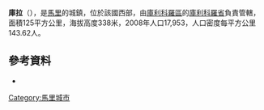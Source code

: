 '''庫拉'''（{{lang-fr|Koula}}），是[[馬里|馬里]]的城鎮，位於該國西部，由[[庫利科羅區|庫利科羅區]]的[[庫利科羅省|庫利科羅省]]負責管轄，面積125平方公里，海拔高度338米，2008年人口17,953，人口密度每平方公里143.62人。

{{Coord|13|7|N|7|39|W|display=title}}

==參考資料==
*{{cite web|url=http://www.csa-mali.org/plans/koulikoro/plansa_kkro/P_S_A_Koula.pdf|title=Plan de securité alimentaire commune rurale de Koula 2008-2012|publisher=Comissariat a la Sécurité Alimentaire|accessdate=August 10, 2011|deadurl=yes|archiveurl=https://web.archive.org/web/20120429235543/http://www.csa-mali.org/plans/koulikoro/plansa_kkro/P_S_A_Koula.pdf|archivedate=2012年4月29日}}

{{庫利科羅區}}

[[Category:馬里城市|Category:馬里城市]]


{{Mali-geo-stub}}